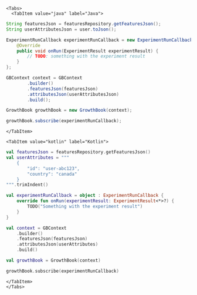 
```mdx-code-block
<Tabs>
  <TabItem value="java" label="Java">
```

```java
String featuresJson = featuresRepository.getFeaturesJson();
String userAttributesJson = user.toJson();

ExperimentRunCallback experimentRunCallback = new ExperimentRunCallback() {
    @Override
    public void onRun(ExperimentResult experimentResult) {
        // TODO: something with the experiment result
    }
};

GBContext context = GBContext
        .builder()
        .featuresJson(featuresJson)
        .attributesJson(userAttributesJson)
        .build();

GrowthBook growthBook = new GrowthBook(context);

growthBook.subscribe(experimentRunCallback);
```

```mdx-code-block
</TabItem>

<TabItem value="kotlin" label="Kotlin">
```

```kotlin
val featuresJson = featuresRepository.getFeaturesJson()
val userAttributes = """
    {
        "id": "user-abc123",
        "country": "canada"
    }
""".trimIndent()

val experimentRunCallback = object : ExperimentRunCallback {
    override fun onRun(experimentResult: ExperimentResult<*>?) {
        TODO("Something with the experiment result")
    }
}

val context = GBContext
    .builder()
    .featuresJson(featuresJson)
    .attributesJson(userAttributes)
    .build()

val growthBook = GrowthBook(context)

growthBook.subscribe(experimentRunCallback)
```

```mdx-code-block
</TabItem>
</Tabs>
```
